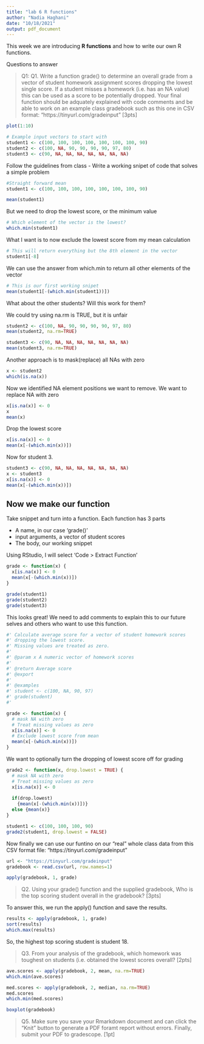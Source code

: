 ```yaml
---
title: "lab 6 R functions"
author: "Nadia Haghani"
date: "10/18/2021"
output: pdf_document
---
```


This week we are introducing **R functions** and how to write our own R functions.

Questions to answer

> Q1: Q1. Write a function grade() to determine an overall grade from a vector of student homework assignment scores dropping the lowest single score. If a student misses a homework (i.e. has an NA value) this can be used as a score to be potentially dropped. Your final function should be adquately explained with code comments and be able to work on an example class gradebook such as this one in CSV format: “https://tinyurl.com/gradeinput” [3pts]

```r
plot(1:10)
```


```r
# Example input vectors to start with
student1 <- c(100, 100, 100, 100, 100, 100, 100, 90)
student2 <- c(100, NA, 90, 90, 90, 90, 97, 80)
student3 <- c(90, NA, NA, NA, NA, NA, NA, NA)
```

Follow the guidelines from class
- Write a working snipet of code that solves a simple problem


```r
#Straight forward mean
student1 <- c(100, 100, 100, 100, 100, 100, 100, 90)

mean(student1)
```

But we need to drop the lowest score, or the minimum value

```r
# Which element of the vector is the lowest?
which.min(student1)
```

What I want is to now exclude the lowest score from my mean calculation
```r
# This will return everything but the 8th element in the vector
student1[-8]
```

We can use the answer from which.min to return all other elements of the vector

```r
# This is our first working snipet
mean(student1[-(which.min(student1))])
```

What about the other students? Will this work for them?

We could try using na.rm is TRUE, but it is unfair
```r
student2 <- c(100, NA, 90, 90, 90, 90, 97, 80)
mean(student2, na.rm=TRUE)

student3 <- c(90, NA, NA, NA, NA, NA, NA, NA)
mean(student3, na.rm=TRUE)
```

Another approach is to mask(replace) all NAs with zero

```r
x <- student2
which(is.na(x))
```

Now we identified NA element positions we want to remove.
We want to replace NA with zero

```r
x[is.na(x)] <- 0
x
mean(x)
```

Drop the lowest score

```r
x[is.na(x)] <- 0
mean(x[-(which.min(x))])
```

Now for student 3.

```r
student3 <- c(90, NA, NA, NA, NA, NA, NA, NA)
x <- student3
x[is.na(x)] <- 0
mean(x[-(which.min(x))])
```


## Now we make our function

Take snippet and turn into a function.
Each function has 3 parts

- A name, in our case 'grade()'
- input arguments, a vector of student scores
- The body, our working snippet


Using RStudio, I will select 'Code > Extract Function'
```r
grade <- function(x) {
  x[is.na(x)] <- 0
  mean(x[-(which.min(x))])
}
```

```r
grade(student1)
grade(student2)
grade(student3)
```

This looks great! We need to add comments to explain this to our future selves
and others who want to use this function.

```r
#' Calculate average score for a vector of student homework scores
#' dropping the lowest score.
#' Missing values are treated as zero.
#' 
#' @param x A numeric vector of homework scores
#'
#' @return Average score
#' @export
#'
#' @examples
#' student <- c(100, NA, 90, 97)
#' grade(student)
#'

grade <- function(x) {
  # mask NA with zero 
  # Treat missing values as zero
  x[is.na(x)] <- 0
  # Exclude lowest score from mean
  mean(x[-(which.min(x))])
}
```
We want to optionally turn the dropping of lowest score off
for grading

```r
grade2 <- function(x, drop.lowest = TRUE) {
  # mask NA with zero 
  # Treat missing values as zero
  x[is.na(x)] <- 0
  
  if(drop.lowest) 
    {mean(x[-(which.min(x))])}
  else {mean(x)}
}
```

```r
student1 <- c(100, 100, 100, 90)
grade2(student1, drop.lowest = FALSE)
```



Now finally we can use our funtino on our "real" whole class data from this
CSV format file: "https://tinyurl.com/gradeinput"

```r
url <- "https://tinyurl.com/gradeinput"
gradebook <- read.csv(url, row.names=1)
```

```r
apply(gradebook, 1, grade)
```
> Q2. Using your grade() function and the supplied gradebook, Who is the top scoring student overall in the gradebook? [3pts]

To answer this, we run the apply() function and save the results.

```r
results <- apply(gradebook, 1, grade)
sort(results)
which.max(results)
```


So, the highest top scoring student is student 18.

> Q3. From your analysis of the gradebook, which homework was toughest on students (i.e. obtained the lowest scores overall? [2pts]

```r
ave.scores <- apply(gradebook, 2, mean, na.rm=TRUE)
which.min(ave.scores)
```

```r
med.scores <- apply(gradebook, 2, median, na.rm=TRUE)
med.scores
which.min(med.scores)
```
```r
boxplot(gradebook)
```




> Q5. Make sure you save your Rmarkdown document and can click the “Knit” button to generate a PDF foramt report without errors. Finally, submit your PDF to gradescope. [1pt]









